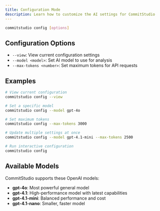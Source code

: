 ```yaml
---
title: Configuration Mode
description: Learn how to customize the AI settings for CommitStudio
---
```


```bash
commitstudio config [options]
```

## Configuration Options

- `--view`: View current configuration settings
- `--model <model>`: Set AI model to use for analysis
- `--max-tokens <number>`: Set maximum tokens for API requests

## Examples

```bash
# View current configuration
commitstudio config --view

# Set a specific model
commitstudio config --model gpt-4o

# Set maximum tokens
commitstudio config --max-tokens 3000

# Update multiple settings at once
commitstudio config --model gpt-4.1-mini --max-tokens 2500

# Run interactive configuration
commitstudio config
```

## Available Models

CommitStudio supports these OpenAI models:

- **gpt-4o**: Most powerful general model
- **gpt-4.1**: High-performance model with latest capabilities  
- **gpt-4.1-mini**: Balanced performance and cost
- **gpt-4.1-nano**: Smaller, faster model 